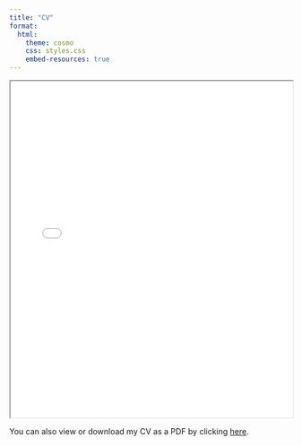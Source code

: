 ```yaml
---
title: "CV"
format:
  html:
    theme: cosmo
    css: styles.css
    embed-resources: true  
---
```



<iframe src="Weissman_CV_August2025.pdf" width="100%" height="600px">

This browser does not support PDFs. Please download the PDF to view it: <a href="cv.pdf">Download PDF</a>.

</iframe>

You can also view or download my CV as a PDF by clicking [here](Weissman_CV_August2025.pdf).
